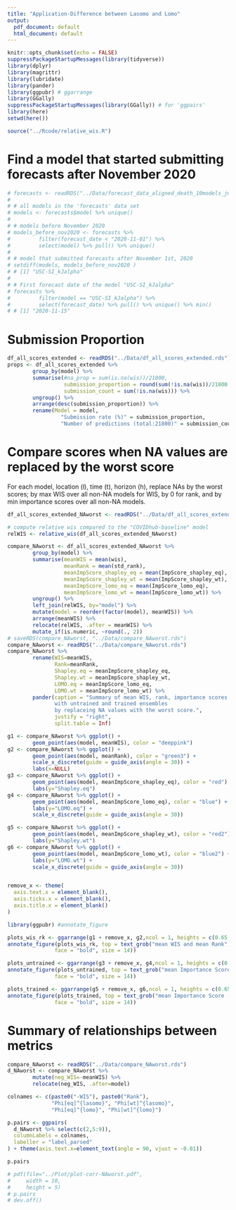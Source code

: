 ```yaml
---
title: "Application-Difference between Lasomo and Lomo"
output:
  pdf_document: default
  html_document: default
---
```


```r
knitr::opts_chunk$set(echo = FALSE)
suppressPackageStartupMessages(library(tidyverse))
library(dplyr)
library(magrittr)
library(lubridate)
library(pander)
library(ggpubr) # ggarrange
library(GGally) 
suppressPackageStartupMessages(library(GGally)) # for 'ggpairs'
library(here)
setwd(here())
```
```r
source("../Rcode/relative_wis.R") 
```

# Find a model that started submitting forecasts after November 2020

```r
# forecasts <- readRDS("../Data/forecast_data_aligned_death_10models_june20-nov22.rds")
# 
# # all models in the 'forecasts' data set
# models <- forecasts$model %>% unique()
# 
# # models before November 2020
# models_before_nov2020 <- forecasts %>% 
#         filter(forecast_date < "2020-11-01") %>% 
#         select(model) %>% pull() %>% unique()
# 
# # model that submitted forecasts after November 1st, 2020
# setdiff(models, models_before_nov2020 )
# # [1] "USC-SI_kJalpha" 
# 
# # First forecast date of the model "USC-SI_kJalpha"
# forecasts %>% 
#         filter(model == "USC-SI_kJalpha") %>% 
#         select(forecast_date) %>% pull() %>% unique() %>% min()
# # [1] "2020-11-15"
```

# Submission Proportion

```r
df_all_scores_extended <- readRDS("../Data/df_all_scores_extended.rds")
props <- df_all_scores_extended %>%
        group_by(model) %>%
        summarise(#na_prop = sum(is.na(wis))/21800,
                  submission_proportion = round(sum(!is.na(wis))/21800 * 100, 1),
                  submission_count = sum(!is.na(wis))) %>%
        ungroup() %>%
        arrange(desc(submission_proportion)) %>% 
        rename(Model = model,
                 "Submission rate (%)" = submission_proportion,
                 "Number of predictions (total:21800)" = submission_count)
```


# Compare scores when NA values are replaced by the worst score

For each model, location (l), time (t), horizon (h), replace NAs by the worst scores; 
by max WIS over all non-NA models for WIS, by 0 for rank, and by min importance scores over all non-NA models.

```r
df_all_scores_extended_NAworst <- readRDS("../Data/df_all_scores_extended_NAworst.rds") 

# compute relative wis compared to the "COVIDhub-baseline" model
relWIS <- relative_wis(df_all_scores_extended_NAworst)

compare_NAworst <- df_all_scores_extended_NAworst %>% 
        group_by(model) %>% 
        summarise(meanWIS = mean(wis),
                  meanRank = mean(std_rank),
                  meanImpScore_shapley_eq = mean(ImpScore_shapley_eq),
                  meanImpScore_shapley_wt = mean(ImpScore_shapley_wt),
                  meanImpScore_lomo_eq = mean(ImpScore_lomo_eq),
                  meanImpScore_lomo_wt = mean(ImpScore_lomo_wt)) %>% 
        ungroup() %>% 
        left_join(relWIS, by="model") %>% 
        mutate(model = reorder(factor(model), meanWIS)) %>%
        arrange(meanWIS) %>% 
        relocate(relWIS, .after = meanWIS) %>% 
        mutate_if(is.numeric, ~round(., 2))
# saveRDS(compare_NAworst, "../Data/compare_NAworst.rds")
compare_NAworst <- readRDS("../Data/compare_NAworst.rds")
compare_NAworst %>% 
        rename(WIS=meanWIS, 
               Rank=meanRank, 
               Shapley.eq = meanImpScore_shapley_eq,
               Shapley.wt = meanImpScore_shapley_wt,
               LOMO.eq = meanImpScore_lomo_eq,
               LOMO.wt = meanImpScore_lomo_wt) %>% 
        pander(caption = "Summary of mean WIS, rank, importance scores 
               with untrained and trained ensembles 
               by replaceing NA values with the worst score.",
               justify = "right", 
               split.table = Inf)
```


```r
g1 <- compare_NAworst %>% ggplot() + 
        geom_point(aes(model, meanWIS), color = "deeppink") 
g2 <- compare_NAworst %>% ggplot() + 
        geom_point(aes(model, meanRank), color = "green3") +
        scale_x_discrete(guide = guide_axis(angle = 30)) +
        labs(x=NULL)
g3 <- compare_NAworst %>% ggplot() + 
        geom_point(aes(model, meanImpScore_shapley_eq), color = "red") +
        labs(y="Shapley.eq") 
g4 <- compare_NAworst %>% ggplot() + 
        geom_point(aes(model, meanImpScore_lomo_eq), color = "blue") +
        labs(y="LOMO.eq") +
        scale_x_discrete(guide = guide_axis(angle = 30))

g5 <- compare_NAworst %>% ggplot() + 
        geom_point(aes(model, meanImpScore_shapley_wt), color = "red2") +
        labs(y="Shapley.wt") 
g6 <- compare_NAworst %>% ggplot() + 
        geom_point(aes(model, meanImpScore_lomo_wt), color = "blue2") +
        labs(y="LOMO.wt") +
        scale_x_discrete(guide = guide_axis(angle = 30))


remove_x <- theme(
  axis.text.x = element_blank(),
  axis.ticks.x = element_blank(),
  axis.title.x = element_blank()
)

library(ggpubr) #annotate_figure

plots_wis_rk <- ggarrange(g1 + remove_x, g2,ncol = 1, heights = c(0.65, 1))  
annotate_figure(plots_wis_rk, top = text_grob("mean WIS and mean Rank", 
               face = "bold", size = 14))

plots_untrained <- ggarrange(g3 + remove_x, g4,ncol = 1, heights = c(0.65, 1)) 
annotate_figure(plots_untrained, top = text_grob("mean Importance Score (untrained) ", 
               face = "bold", size = 14))

plots_trained <- ggarrange(g5 + remove_x, g6,ncol = 1, heights = c(0.65, 1)) 
annotate_figure(plots_trained, top = text_grob("mean Importance Score (trained) ", 
               face = "bold", size = 14))
```


# Summary of relationships between metrics 

```r
compare_NAworst <- readRDS("../Data/compare_NAworst.rds")
d_NAworst <- compare_NAworst %>% 
        mutate(neg_WIS=-meanWIS) %>% 
        relocate(neg_WIS, .after=model) 

colnames <- c(paste0("-WIS"), paste0("Rank"), 
              "Phi[eq]^{lasomo}", "Phi[wt]^{lasomo}", 
              "Phi[eq]^{lomo}", "Phi[wt]^{lomo}")

p.pairs <- ggpairs(
  d_NAworst %>% select(c(2,5:9)),
  columnLabels = colnames,
  labeller = "label_parsed"
) + theme(axis.text.x=element_text(angle = 90, vjust = -0.01))

p.pairs 

# pdf(file="../Plot/plot-corr-NAworst.pdf", 
#     width = 10,
#     height = 5)
# p.pairs
# dev.off()
```









